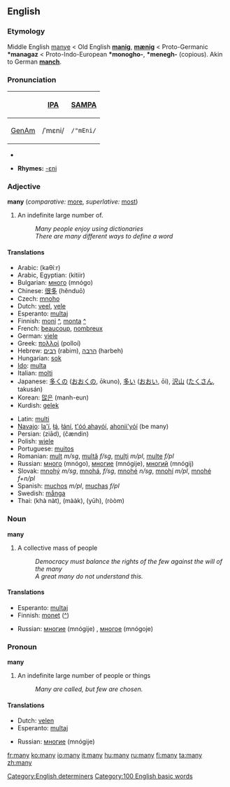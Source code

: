 ==English==

{{rank|even|say|well|125|many|work|too|every}}

=== Etymology ===
Middle English [[manye]] < Old English '''[[manig]]''', '''[[mænig]]''' < Proto-Germanic '''*managaz''' < Proto-Indo-European '''*monogho-''', '''*menegh-''' (copious). Akin to German '''[[manch]]'''.

===Pronunciation===
{| border=1 cellpadding=5
! !! [[w:International Phonetic Alphabet|IPA]] !! [[w:SAMPA|SAMPA]]
|-
! [[GenAm]]
| /ˈmɛni/ || <tt>/"mEni/</tt>
|}
*{{audio|en-us-many.ogg|Audio (US)}}

*'''Rhymes:''' [[Rhymes:English:-ɛni|-ɛni]]

=== Adjective ===
'''many''' (''comparative:'' [[more]], ''superlative:'' [[most]])
# An indefinite large number of.
#: ''Many people enjoy using dictionaries''
#: ''There are many different ways to define a word''

==== Translations ====
{{top}}
*Arabic: {{ARchar|[[كثير|كَثِيرٌ]]}} (kaθíːr)
*Arabic, Egyptian: {{ARchar|[[كتير]]}} (kitiir)
*Bulgarian: [[много]] (mnógo)
*Chinese: [[很多]] (hěnduō)
*Czech: [[mnoho]]
*Dutch: [[veel]], [[vele]]
*Esperanto: [[multa]]j
*Finnish: [[moni]] [[:fi:moni|^]], [[monta]] [[:fi:monta|^]]
*French: [[beaucoup]], [[nombreux]]
*German: [[viele]]
*Greek: [[πολλοί]] (polloí)
*Hebrew: [[רבים]] (rabim), [[הרבה]] (harbeh)
*Hungarian: [[sok]]
*[[Ido]]: [[multa]]
*Italian: [[molti]]
*Japanese: [[多くの]] ([[おおくの]], ōkuno), [[多い]] ([[おおい]], ōi), [[沢山]] ([[たくさん]], takusán)
*Korean: [[많은]] (manh-eun)
*Kurdish: [[gelek]]
{{mid}}
*Latin: [[multi]]
*[[Navajo]]: [[lą'í]], [[łą́]], [[łání]], [[t'óó ahayóí]], [[ahonii'yóí]] (be many)
*Persian: {{FAchar|[[زیاد]]}} (ziād), {{FAchar|[[چندین|چَندین]]}} (čændin)
*Polish: [[wiele]]
*Portuguese: [[muitos]]
*Romanian: [[mult]] ''m/sg'', [[multă]] ''f/sg'', [[mulţi]] ''m/pl'', [[multe]] ''f/pl''
*Russian: [[много]] (mnógo), [[многие]] (mnógije), [[многий]] (mnógij)
*Slovak: [[mnohý]] ''m/sg'', [[mnohá]], ''f/sg'', [[mnohé]] ''n/sg'', [[mnohí]] ''m/pl'', [[mnohé]] ''f+n/pl''
*Spanish: [[muchos]] ''m/pl'', [[muchas]] ''f/pl''
*Swedish: [[många]]
*Thai: {{THchar|[[ขนัด]]}} (khà nàt), {{THchar|[[มาก]]}} (mààk), {{THchar|[[เยอะ]]}} (yūh), {{THchar|[[รุ่ม]]}} (ròòm)
{{bottom}}

=== Noun ===
'''many'''

# A collective mass of people
#: ''Democracy must balance the rights of the few against the will of the many''
#: ''A great many do not understand this.''

==== Translations ====
{{top}}
*Esperanto: [[multa]]j
*Finnish: [[monet]] ([[:fi:monet|^]])
{{mid}}
*Russian: [[многие]] (mnógije) {{p}}, [[многое]] (mnógoje) {{n}}
{{bottom}}

=== Pronoun ===
'''many'''

# An indefinite large number of people or things
#: ''Many are called, but few are chosen.''

==== Translations ====
{{top}}
*Dutch: [[velen]]
*Esperanto: [[multa]]j
{{mid}}
*Russian: [[многие]] (mnógije) {{p}}
{{bottom}}

[[Category:English determiners]]
[[Category:100 English basic words]]

[[fr:many]]
[[ko:many]]
[[io:many]]
[[it:many]]
[[hu:many]]
[[ru:many]]
[[fi:many]]
[[ta:many]]
[[zh:many]]
